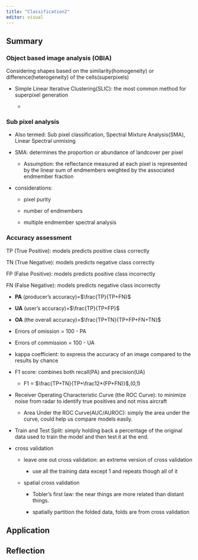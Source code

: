 ```yaml
---
title: "Classification2"
editor: visual
---
```


## Summary

### Object based image analysis (OBIA)

Considering shapes based on the similarity(homogeneity) or difference(heterogeneity) of the cells(superpixels)

-   Simple Linear Iterative Clustering(SLIC): the most common method for superpixel generation

    -   

### Sub pixel analysis

-   Also termed: Sub pixel classification, Spectral Mixture Analysis(SMA), Linear Spectral unmixing

-   SMA: determines the proportion or abundance of landcover per pixel

    -   Assumption: the reflectance measured at each pixel is represented by the linear sum of endmembers weighted by the associated endmember fraction

-   considerations:

    -   pixel purity

    -   number of endmembers

    -   multiple endmember spectral analysis

### Accuracy assessment

TP (True Positive): models predicts positive class correctly

TN (True Negative): models predicts negative class correctly

FP (False Positive): models predicts positive class incorrectly

FN (False Negative): models predicts negative class incorrectly

-   **PA** (producer's accuracy)=$\frac{TP}{TP+FN}$

-   **UA** (user's accuracy)=$\frac{TP}{TP+FP}$

-   **OA** (the overall accuracy)=$\frac{TP+TN}{TP+FP+FN+TN}$

-   Errors of omission = 100 - PA

-   Errors of commission = 100 - UA

-   kappa coefficient: to express the accuracy of an image compared to the results by chance

-   F1 score: combines both recall(PA) and precision(UA)

    -   F1 = $\frac{TP+TN}{TP+\frac12*(FP+FN)}$,(0,1)

-   Receiver Operating Characteristic Curve (the ROC Curve): to minimize noise from radar to identify true positives and not miss aircraft

    -   Area Under the ROC Curve(AUC/AUROC): simply the area under the curve, could help us compare models easily.

-   Train and Test Split: simply holding back a percentage of the original data used to train the model and then test it at the end.

-   cross validation

    -   leave one out cross validation: an extreme version of cross validation

        -   use all the training data except 1 and repeats though all of it

    -   spatial cross validation

        -   Tobler's first law: the near things are more related than distant things.

        -   spatially partition the folded data, folds are from cross validation

## Application

## Reflection
